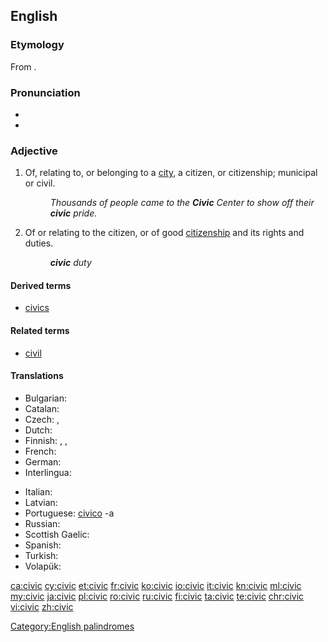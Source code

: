 ==English==
{{wikipedia}}

===Etymology===
From {{etyl|la|en}} {{term/t|la|cīvicus||pertaining to a city or citizens}}.

===Pronunciation===
* {{IPA|/ˈsɪvɪk/}}
* {{rhymes|ɪvɪk}}

===Adjective===
{{en-adj}}

# Of, relating to, or belonging to a [[city]], a citizen, or citizenship; municipal or civil.
#: ''Thousands of people came to the '''Civic''' Center to show off their '''civic''' pride.''
# Of or relating to the citizen, or of good [[citizenship]] and its rights and duties.
#: '''''civic''' duty''

====Derived terms====
* [[civics]]

====Related terms====
* [[civil]]

====Translations====
{{trans-top|Having to do with a city or the people who live there}}
* Bulgarian: {{t+|bg|граждански}}
* Catalan: {{t|ca|cívic}}
* Czech: {{t+|cs|městský|m}}, {{t|cs|občanský|m}}
* Dutch: {{t+|nl|stedelijk}}
* Finnish: {{t|fi|kaupunkilais-}}, {{t|fi|asukas-}}, {{t|fi|kansalais-}}
* French: {{t+|fr|civique}}
* German: {{t+|de|bürgerlich}}
* Interlingua: {{t|ia|civic}}
{{trans-mid}}
* Italian: {{t+|it|civico}}
* Latvian: {{t|lv|pilsonisks}}
* Portuguese: [[civico]] -a
* Russian: {{t+|ru|гражданский|m|tr=graždánskij|sc=Cyrl}}
* Scottish Gaelic: {{t|gd|catharra}}
* Spanish: {{t+|es|cívico}}
* Turkish: {{t+|tr|kentsel}}
* Volapük: {{t+|vo|zifik}}
{{trans-bottom}}

[[Category:English palindromes]]

[[ca:civic]]
[[cy:civic]]
[[et:civic]]
[[fr:civic]]
[[ko:civic]]
[[io:civic]]
[[it:civic]]
[[kn:civic]]
[[ml:civic]]
[[my:civic]]
[[ja:civic]]
[[pl:civic]]
[[ro:civic]]
[[ru:civic]]
[[fi:civic]]
[[ta:civic]]
[[te:civic]]
[[chr:civic]]
[[vi:civic]]
[[zh:civic]]